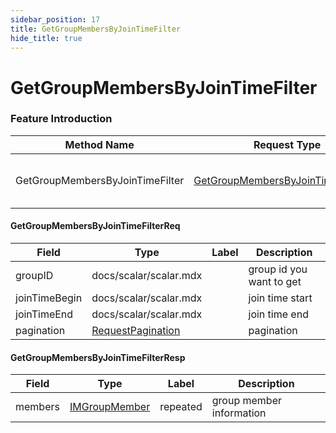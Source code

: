 ```yaml
---
sidebar_position: 17
title: GetGroupMembersByJoinTimeFilter
hide_title: true
---
```


# GetGroupMembersByJoinTimeFilter

### Feature Introduction



| Method Name | Request Type | Response Type | Description |
| ----------- | ------------ | ------------- | ------------- |
| GetGroupMembersByJoinTimeFilter | [GetGroupMembersByJoinTimeFilterReq](docs/group/index.mdx#GetGroupMembersByJoinTimeFilterReq) | [GetGroupMembersByJoinTimeFilterResp](docs/group/index.mdx#GetGroupMembersByJoinTimeFilterResp) | get group members by join time filter |
 

#### GetGroupMembersByJoinTimeFilterReq
| Field | Type | Label | Description |
| ----- | ---- | ----- | ----------- |
| groupID | docs/scalar/scalar.mdx |  | group id you want to get |
| joinTimeBegin | docs/scalar/scalar.mdx |  | join time start |
| joinTimeEnd | docs/scalar/scalar.mdx |  | join time end |
| pagination | [RequestPagination](docs/common/index.mdx#RequestPagination) |  | pagination |
 

#### GetGroupMembersByJoinTimeFilterResp
| Field | Type | Label | Description |
| ----- | ---- | ----- | ----------- |
| members | [IMGroupMember](docs/shared/index.mdx#IMGroupMember) | repeated | group member information |


